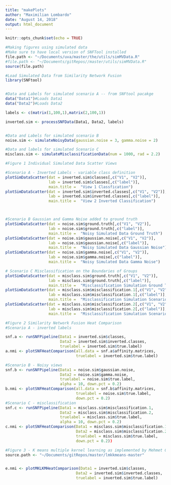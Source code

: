 ```yaml
---
title: "makePlots"
author: "Maximilian Lombardo"
date: "August 14, 2018"
output: html_document
---
```


```r
knitr::opts_chunk$set(echo = TRUE)
```

```r
#Making figures using simulated data
#Make sure to have local version of SNFTool installed
file.path <- "~/Documents/uva/master/the/utils/simMVData.R" 
#file.path <- "~/Documents/gitRepos//master/utils/simMVData.R"
source(file.path)

```

```r
#Load Simulated Data from Similarity Network Fusion
library(SNFtool)


#Data and Labels for simulated scenario A -- from SNFtool pacakge
data("Data1")#Loads Data1
data("Data2")#Loads Data2

labels <- c(matrix(1,100,1),matrix(2,100,1))

inverted.sim <- processSNFData(Data1, Data2, labels)


#Data and Labels for simulated scenario B
noise.sim <- simulateNoisyData(gaussian.noise = 3, gamma.noise = 2)

#Data and labels for simulated Scenario C
misclass.sim <- simulateMisclassificationData(num = 1000, rad = 2.2)
```


```r

#Figure 1 Individual Simulated Data Scatter Views

#Scenario A - Inverted Labels - variable class definition
plotSimDataScatter(dat = inverted.sim$classes[,c("V1", "V2")],
                   lab = inverted.sim$classes[,c("label")],
                   main.title =  "View 1 Classfication")
plotSimDataScatter(dat = inverted.sim$inverted.classes[,c("V1", "V2")],
                   lab = inverted.sim$inverted.classes[,c("label")],
                   main.title =  "View 2 Inverted Classification")



#Scenario B Gaussian and Gamma Noise added to ground truth
plotSimDataScatter(dat = noise.sim$ground.truth[,c("V1", "V2")],
                   lab = noise.sim$ground.truth[,c("label")],
                   main.title =  "Noisy Simulated Data Ground Truth")
plotSimDataScatter(dat = noise.sim$gaussian.noise[,c("V1", "V2")],
                   lab = noise.sim$gaussian.noise[,c("label")],
                   main.title =  "Noisy Simulated Data Gaussian Noise")
plotSimDataScatter(dat = noise.sim$gamma.noise[,c("V1", "V2")],
                   lab = noise.sim$gamma.noise[,c("label")],
                   main.title =  "Noisy Simulated Data Gamma Noise")

# Scenario C Misclassification on the Boundaries of Groups
plotSimDataScatter(dat = misclass.sim$ground.truth[,c("V1", "V2")],
                   lab = misclass.sim$ground.truth[,c("label")],
                   main.title =  "Misclassification Simulation Ground Truth")
plotSimDataScatter(dat = misclass.sim$misclassification.1[,c("V1", "V2")],
                   lab = misclass.sim$misclassification.1[,c("label")],
                   main.title =  "Misclassification Simulation Scenario 1")
plotSimDataScatter(dat = misclass.sim$misclassification.2[,c("V1", "V2")],
                   lab = misclass.sim$misclassification.2[,c("label")],
                   main.title =  "Misclassification Simulation Scenario 2")

```

```r
#Figure 2 Similarity Network Fusion Heat Comparison
#Scenario A - inverted labels

snf.a <- runSNFPipeline(Data1 = inverted.sim$classes,
                        Data2 = inverted.sim$inverted.classes,
                        truelabel = inverted.sim$true.label)
a.nmi <- plotSNFHeatComparison(all.data = snf.a$affinity.matrices,
                               truelabel = inverted.sim$true.label)

#Scenario B - Noisy views
snf.b <- runSNFPipeline(Data1 = noise.sim$gaussian.noise,
                        Data2 = noise.sim$gamma.noise,
                        truelabel = noise.sim$true.label,
                        alpha = 10, down.pct = 0.2)
b.nmi <- plotSNFHeatComparison(all.data = snf.b$affinity.matrices,
                               truelabel = noise.sim$true.label,
                               down.pct = 0.2)
#Scenario C - misclassification
snf.c <- runSNFPipeline(Data1 = misclass.sim$misclassification.1,
                        Data2 = misclass.sim$misclassification.2,
                        truelabel = misclass.sim$true.label,
                        alpha = 10, down.pct = 0.2)
c.nmi <- plotSNFHeatComparison(Data1 = misclass.sim$misclassification.1,
                               Data2 = misclass.sim$misclassification.2,
                               truelabel = misclass.sim$true.label,
                               down.pct = 0.2))

```

```r
#Figure 3 - K means multiple kernel learning as implemented by Mehmet Gonen
source.path <- "~/Documents/gitRepos/master/lmkkmeans-master"


e.nmi <- plotMKLKMHeatComparison(Data1 = inverted.sim$classes,
                               Data2 = inverted.sim$inverted.classes,
                               truelabel = inverted.sim$true.label)
```
